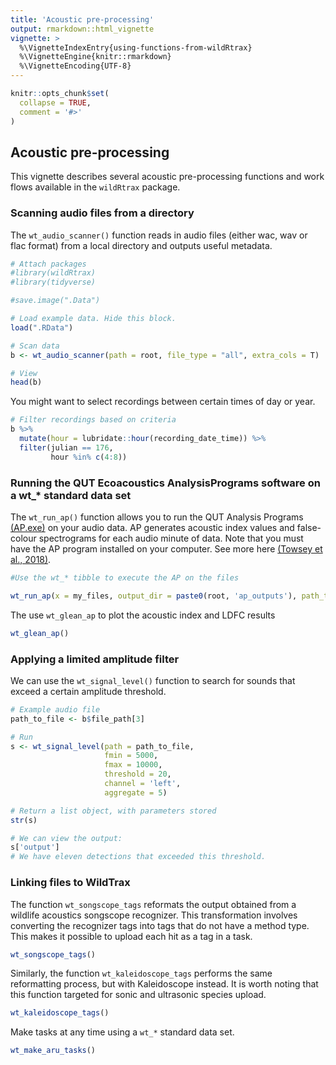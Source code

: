 ```yaml
---
title: 'Acoustic pre-processing'
output: rmarkdown::html_vignette
vignette: >
  %\VignetteIndexEntry{using-functions-from-wildRtrax}
  %\VignetteEngine{knitr::rmarkdown}
  %\VignetteEncoding{UTF-8}
---
```


```r

knitr::opts_chunk$set(
  collapse = TRUE,
  comment = '#>'
)

```

## Acoustic pre-processing

This vignette describes several acoustic pre-processing functions and work flows available in the `wildRtrax` package. 

### Scanning audio files from a directory

The `wt_audio_scanner()` function reads in audio files (either wac, wav or flac format) from a local directory and outputs useful metadata.

```r
# Attach packages
#library(wildRtrax)
#library(tidyverse)

```

```r
#save.image(".Data")

# Load example data. Hide this block.
load(".RData")

```

```r
# Scan data
b <- wt_audio_scanner(path = root, file_type = "all", extra_cols = T)

```

```r
# View
head(b)
```

You might want to select recordings between certain times of day or year. 

```r
# Filter recordings based on criteria
b %>%
  mutate(hour = lubridate::hour(recording_date_time)) %>%
  filter(julian == 176, 
         hour %in% c(4:8))

```

### Running the QUT Ecoacoustics AnalysisPrograms software on a wt_* standard data set

The `wt_run_ap()` function allows you to run the QUT Analysis Programs [(AP.exe)](https://ap.qut.ecoacoustics.info/) on your audio data. AP generates acoustic index values and false-colour spectrograms for each audio minute of data. Note that you must have the AP program installed on your computer. See more here [(Towsey et al., 2018)](https://researchoutput.csu.edu.au/ws/portalfiles/portal/28556441/28544328_Published_article.pdf). 

```r
#Use the wt_* tibble to execute the AP on the files

wt_run_ap(x = my_files, output_dir = paste0(root, 'ap_outputs'), path_to_ap = '/where/you/store/AP')

```

The use `wt_glean_ap` to plot the acoustic index and LDFC results

```r

wt_glean_ap()

```

### Applying a limited amplitude filter

We can use the `wt_signal_level()` function to search for sounds that exceed a certain amplitude threshold. 

```r
# Example audio file
path_to_file <- b$file_path[3]

# Run
s <- wt_signal_level(path = path_to_file, 
                     fmin = 5000, 
                     fmax = 10000, 
                     threshold = 20, 
                     channel = 'left', 
                     aggregate = 5)

# Return a list object, with parameters stored
str(s)

# We can view the output:
s['output']
# We have eleven detections that exceeded this threshold.

```

### Linking files to WildTrax

The function `wt_songscope_tags` reformats the output obtained from a wildlife acoustics songscope recognizer. This transformation involves converting the recognizer tags into tags that do not have a method type. This makes it possible to upload each hit as a tag in a task.

```r
wt_songscope_tags()

```

Similarly, the function `wt_kaleidoscope_tags` performs the same reformatting process, but with Kaleidoscope instead. It is worth noting that this function targeted for sonic and ultrasonic species upload.

```r
wt_kaleidoscope_tags()

```

Make tasks at any time using a `wt_*` standard data set.

```r
wt_make_aru_tasks()

```
